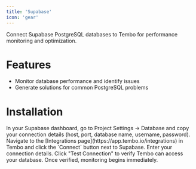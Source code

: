 ```yaml
---
title: 'Supabase'
icon: 'gear'
---
```


Connect Supabase PostgreSQL databases to Tembo for performance monitoring and optimization.

# Features

- Monitor database performance and identify issues
- Generate solutions for common PostgreSQL problems

# Installation

<Steps>
  <Step title="Get Connection Info">
    In your Supabase dashboard, go to Project Settings → Database and copy your connection details (host, port, database name, username, password).
  </Step>
  <Step title="Connect">
    Navigate to the [Integrations page](https://app.tembo.io/integrations) in Tembo and click the `Connect` button next to Supabase. Enter your connection details.
  </Step>
  <Step title="Test Connection">
    Click "Test Connection" to verify Tembo can access your database. Once verified, monitoring begins immediately.
  </Step>
</Steps> 
